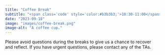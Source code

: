 ```yaml
---
title: "Coffee Break"
subtitle: "<span class='code' style='color:#b3b3b3;'>10:30-11:00</span>"
date: "2023-09-18"
image: "images/coffee-break.png"
image-alt: "A coffee cup."
---
```


Please avoid questions during the breaks to give us a chance to recover and reflect.
If you have urgent questions, please contact any of the TAs.
